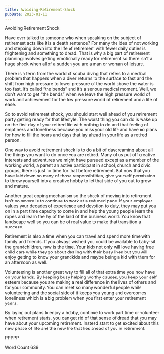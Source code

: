 ```yaml
---
title: Avoiding-Retirement-Shock
pubDate: 2023-01-11
---
```


Avoiding Retirement Shock

Have ever talked to someone who when speaking on the subject of retirement acts like it is a death sentence?  For many the idea of not working and stepping down into the life of retirement with fewer daily duties is frightening and something to dread.  That is why a big part of retirement planning involves getting emotionally ready for retirement so there isn’t a huge shock when all of a sudden you are a man or woman of leisure.

There is a term from the world of scuba diving that refers to a medical problem that happens when a diver returns to the surface to fast and the shift from high pressure to lower pressure of the world above the water is too fast.  It’s called “the bends” and it’s a serious medical moment.  Well, we don’t want to get “the bends” when we leave the high pressure world of work and achievement for the low pressure world of retirement and a life of ease.

So to avoid retirement shock, you should start well ahead of you retirement party getting ready for that lifestyle.  The worst thing you can do is wake up on the first day of your retired life with nothing to do and that feeling of emptiness and loneliness because you miss your old life and have no plans for how to fill the hours and days that lay ahead in your life as a retired person.   

One way to avoid retirement shock is to do a bit of daydreaming about all the things you want to do once you are retired.  Many of us put off creative interests and adventures we might have pursued except as a member of the working world, a parent an active participant in school, church and civic groups, there is just no time for that before retirement.  But now that you have laid down so many of those responsibilities, give yourself permission to throw yourself into a creative hobby to let that side of you out to grow and mature.  

Another great coping mechanism so the shock of moving into retirement isn’t so severe is to continue to work at a reduced pace.   If your employer values your decades of experience and devotion to duty, they may put you on in a part time capacity to come in and help the young people learn the ropes and learn the lay of the land of the business world.  You know that landscape well so you can be of real value to make that transition a success.

Retirement is also a time when you can travel and spend more time with family and friends.  If you always wished you could be available to baby-sit the grandchildren, now is the time.  Your kids not only will love having free child care while they go about dealing with their busy lives but you will enjoy getting to know your grandkids and maybe being a kid with them for an afternoon as well.

Volunteering is another great way to fill all of that extra time you now have on your hands.  By keeping busy helping worthy causes, you keep your self esteem because you are making a real difference in the lives of others and for your community. You can meet so many wonderful people while volunteering and the social side of it keeps you young and overcomes loneliness which is a big problem when you first enter your retirement years.

By laying out plans to enjoy a hobby, continue to work part time or volunteer when retirement starts, you can get rid of that sense of dread that you may have about your upcoming retirement.  Instead start to get excited about this new phase of life and the new life that lies ahead of you in retirement.

PPPPP

Word Count 639